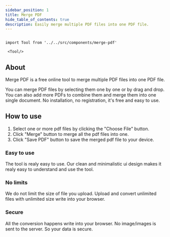 ```yaml
---
sidebar_position: 1
title: Merge PDF
hide_table_of_contents: true
description: Easily merge multiple PDF files into one PDF file.
---
```


```mdx-code-block

import Tool from '../../src/components/merge-pdf'

 <Tool/>

```

## About

Merge PDF is a free online tool to merge multiple PDF files into one PDF file.

You can merge PDF files by selecting them one by one or by drag and drop. You can also add more PDFs to combine them and merge them into one single document.
No installation, no registration, it's free and easy to use.

## How to use

1. Select one or more pdf files by clicking the "Choose File" button.
2. Click "Merge" button to merge all the pdf files into one.
3. Click "Save PDF" button to save the merged pdf file to your device.

<h3 style={{ color: "#ff4ecd" }}>Easy to use</h3>

The tool is realy easy to use. Our clean and minimalistic ui design
makes it realy easy to understand and use the tool.

<h3 style={{ color: "#f5a524" }}>No limits</h3>

We do not limit the size of file you upload. Upload and convert
unlimited files with unlimited size write into your browser.

<h3 style={{ color: "#17c964" }}>Secure</h3>
All the conversion happens write into your browser. No image/images is sent to the
server. So your data is secure.
